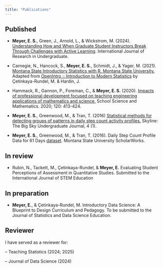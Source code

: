 ```yaml
---
title: "Publications"
---
```


## Published

-   **Meyer, E. S.**, Green, J., Arnold, L., & Wickstrom, M. (2024). [Understanding How and When Graduate Student Instructors Break Through Challenges with Active Learning](https://rdcu.be/dIW4E). International Journal of Research in Undergraduate.

-   Carnegie, N., Hancock, S., **Meyer, E. S.**, Schmidt, J., & Yager, M. (2021). [Montana State Introductory Statistics with R. Montana State University.](https://mtstateintrostats.github.io/IntroStatTextbook/) Adapted from [OpenIntro :: Introduction to Modern Statistics](https://openintro-ims.netlify.app/) by Çetinkaya-Rundel, M. & Hardin, J.

-   Hammack, R., Gannon, P., Foreman, C., & **Meyer, E. S.** (2020). [Impacts of professional development focused on teaching engineering applications of mathematics and science.](https://onlinelibrary.wiley.com/doi/10.1111/ssm.12430) School Science and Mathematics. 2020; 120: 413-424.

-   **Meyer, E. S.**, Greenwood, M., & Tran, T. (2016) [Statistical methods for detecting groups of patterns in daily step count activity profiles.](https://scholarworks.montana.edu/xmlui/handle/1/14924) Skyline: The Big Sky Undergraduate Journal, 4 (1).

-   **Meyer, E. S.**, Greenwood, M., & Tran, T. (2016). Daily Step Count Profile Data for 61 Days [dataset](https://scholarworks.montana.edu/xmlui/handle/1/9897). Montana State University ScholarWorks.

## In review

-   Rubin, N., Tackett, M., Çetinkaya-Rundel, & **Meyer, E.** Evaluating Student Perceptions of Assessment in Quantitative Studies. Submitted to the International Journal of STEM Education

## In preparation

-   **Meyer, E.**, & Çetinkaya-Rundel, M. Introductory Data Science: A Blueprint to Design
Curriculum and Pedagogy. To be submitted to the Journal of Statistics and Data Science
Education.

## Reviewer 

I have served as a reviewer for:

-- Teaching Statistics (2024; 2025)

-- Journal of Data Science (2024)
